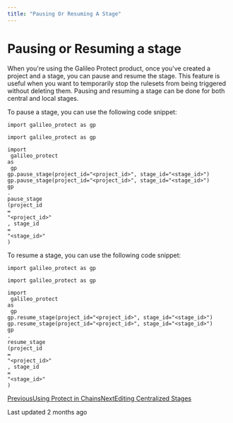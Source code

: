 ```yaml
---
title: "Pausing Or Resuming A Stage"
---
```


# Pausing or Resuming a stage

When you're using the Galileo Protect product, once you've created a project and a stage, you can pause and resume the stage. This feature is useful when you want to temporarily stop the rulesets from being triggered without deleting them. Pausing and resuming a stage can be done for both central and local stages.

To pause a stage, you can use the following code snippet:

```
import galileo_protect as gp

import galileo_protect as gp

import
 galileo_protect 
as
 gp
gp.pause_stage(project_id="<project_id>", stage_id="<stage_id>")
gp.pause_stage(project_id="<project_id>", stage_id="<stage_id>")
gp
.
pause_stage
(project_id
=
"<project_id>"
, stage_id
=
"<stage_id>"
)
```

To resume a stage, you can use the following code snippet:

```
import galileo_protect as gp

import galileo_protect as gp

import
 galileo_protect 
as
 gp
gp.resume_stage(project_id="<project_id>", stage_id="<stage_id>")
gp.resume_stage(project_id="<project_id>", stage_id="<stage_id>")
gp
.
resume_stage
(project_id
=
"<project_id>"
, stage_id
=
"<stage_id>"
)
```

[PreviousUsing Protect in Chains](/galileo/gen-ai-studio-products/galileo-protect/how-to/using-protect-in-chains)[NextEditing Centralized Stages](/galileo/gen-ai-studio-products/galileo-protect/how-to/editing-centralized-stages)

Last updated 2 months ago